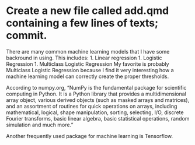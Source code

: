 # Create a new file called add.qmd containing a few lines of texts; commit.

There are many common machine learning models that I have some backround in using.
This includes:
1. Linear regression
1. Logistic Regression
1. Multiclass Logistic Regression
My favorite is probably Multiclass Logistic Regression because I find it very interesting how a machine learning model can correctly create the proper thresholds.

According to numpy.org, "NumPy is the fundamental package for scientific computing in Python. It is a Python library that provides a multidimensional array object, various derived objects (such as masked arrays and matrices), and an assortment of routines for quick operations on arrays, including mathematical, logical, shape manipulation, sorting, selecting, I/O, discrete Fourier transforms, basic linear algebra, basic statistical operations, random simulation and much more."

Another frequently used package for machine learning is Tensorflow.